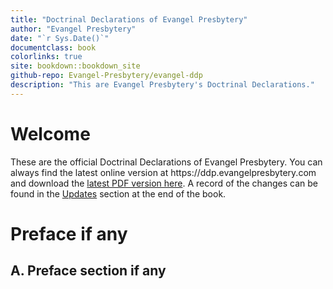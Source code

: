 ```yaml
--- 
title: "Doctrinal Declarations of Evangel Presbytery"
author: "Evangel Presbytery"
date: "`r Sys.Date()`"
documentclass: book
colorlinks: true
site: bookdown::bookdown_site
github-repo: Evangel-Presbytery/evangel-ddp
description: "This are Evangel Presbytery's Doctrinal Declarations."
---
```


# Welcome {-}

These are the official Doctrinal Declarations of Evangel Presbytery. You can always find the latest online version at https://ddp.evangelpresbytery.com and download the [latest PDF version here](https://ddp.evangelpresbytery.com/evangel-presbytery-ddp.pdf). A record of the changes can be found in the [Updates](https://ddp.evangelpresbytery.com/updates.html) section at the end of the book. 

# Preface if any {-}

[](){#front-matter-preface}

## A. Preface section if any {-}


<!--- End of frontmatter, start of regular page numbering-->
\mainmatter
